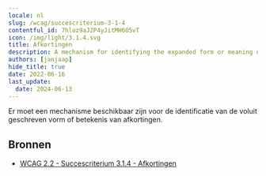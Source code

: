 ```yaml
---
locale: nl
slug: /wcag/succescriterium-3-1-4
contentful_id: 7hluz9aJ2P4yJitMH6O5vT
icon: /img/light/3.1.4.svg
title: Afkortingen
description: A mechanism for identifying the expanded form or meaning of abbreviations must be available.
authors: [janjaap]
hide_title: true
date: 2022-06-16
last_update:
  date: 2024-06-13
---
```


<Hero
  title="Afkortingen"
  image="/img/light/3.1.4.svg"
  alt="WCAG 3.1.4 - Image"
  prefix="Succescriterium 3.1.4"
  suffix="Niveau AAA"
/>

Er moet een mechanisme beschikbaar zijn voor de identificatie van de voluit geschreven vorm of betekenis van afkortingen.

## Bronnen

- [WCAG 2.2 - Succescriterium 3.1.4 - Afkortingen](https://www.w3.org/Translations/WCAG22-nl/#afkortingen)
